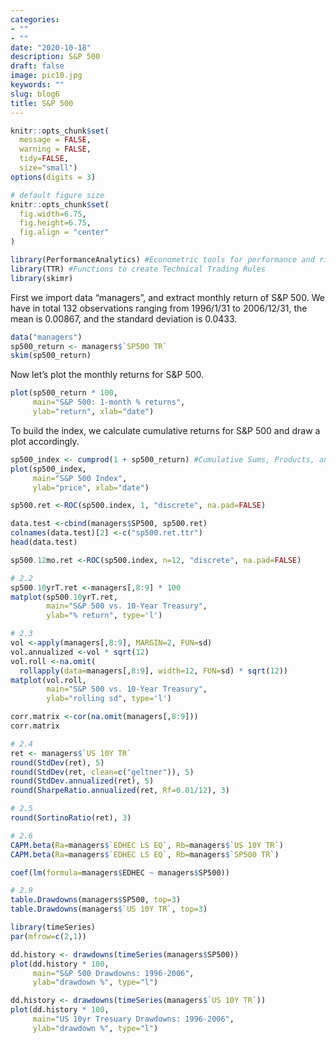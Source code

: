 ```yaml
---
categories:
- ""
- ""
date: "2020-10-18"
description: S&P 500
draft: false
image: pic10.jpg
keywords: ""
slug: blog6
title: S&P 500
---
```


```r
knitr::opts_chunk$set(
  message = FALSE, 
  warning = FALSE, 
  tidy=FALSE,   
  size="small")   
options(digits = 3)

# default figure size
knitr::opts_chunk$set(
  fig.width=6.75, 
  fig.height=6.75,
  fig.align = "center"
)
```

```r
library(PerformanceAnalytics) #Econometric tools for performance and risk analysis
library(TTR) #Functions to create Technical Trading Rules
library(skimr)
```

First we import data "managers", and extract monthly return of S&P 500. We have in total 132 observations ranging from 1996/1/31 to 2006/12/31, the mean is 0.00867, and the standard deviation is 0.0433.
```r
data("managers")
sp500_return <- managers$`SP500 TR`
skim(sp500_return)
```

Now let's plot the monthly returns for S&P 500. 
```r
plot(sp500_return * 100,
     main="S&P 500: 1-month % returns",
     ylab="return", xlab="date")

```

To build the index, we calculate cumulative returns for S&P 500 and draw a plot accordingly.
```r
sp500_index <- cumprod(1 + sp500_return) #Cumulative Sums, Products, and Extremes
plot(sp500_index,
     main="S&P 500 Index",
     ylab="price", xlab="date")
```

```r
sp500.ret <-ROC(sp500.index, 1, "discrete", na.pad=FALSE)

data.test <-cbind(managers$SP500, sp500.ret)
colnames(data.test)[2] <-c("sp500.ret.ttr")
head(data.test)

sp500.12mo.ret <-ROC(sp500.index, n=12, "discrete", na.pad=FALSE)

# 2.2
sp500.10yrT.ret <-managers[,8:9] * 100
matplot(sp500.10yrT.ret,
        main="S&P 500 vs. 10-Year Treasury",
        ylab="% return", type='l')

# 2.3
vol <-apply(managers[,8:9], MARGIN=2, FUN=sd)
vol.annualized <-vol * sqrt(12)
vol.roll <-na.omit(
  rollapply(data=managers[,8:9], width=12, FUN=sd) * sqrt(12))
matplot(vol.roll,
        main="S&P 500 vs. 10-Year Treasury",
        ylab="rolling sd", type='l')

corr.matrix <-cor(na.omit(managers[,8:9]))
corr.matrix

# 2.4
ret <- managers$`US 10Y TR`
round(StdDev(ret), 5)
round(StdDev(ret, clean=c("geltner")), 5)
round(StdDev.annualized(ret), 5)
round(SharpeRatio.annualized(ret, Rf=0.01/12), 3)

# 2.5
round(SortinoRatio(ret), 3)

# 2.6
CAPM.beta(Ra=managers$`EDHEC LS EQ`, Rb=managers$`US 10Y TR`)
CAPM.beta(Ra=managers$`EDHEC LS EQ`, Rb=managers$`SP500 TR`)

coef(lm(formula=managers$EDHEC ~ managers$SP500))

# 2.9
table.Drawdowns(managers$SP500, top=3)
table.Drawdowns(managers$`US 10Y TR`, top=3)

library(timeSeries)
par(mfrow=c(2,1))

dd.history <- drawdowns(timeSeries(managers$SP500))
plot(dd.history * 100,
     main="S&P 500 Drawdowns: 1996-2006",
     ylab="drawdown %", type="l")

dd.history <- drawdowns(timeSeries(managers$`US 10Y TR`))
plot(dd.history * 100,
     main="US 10yr Tresuary Drawdowns: 1996-2006",
     ylab="drawdown %", type="l")
```

